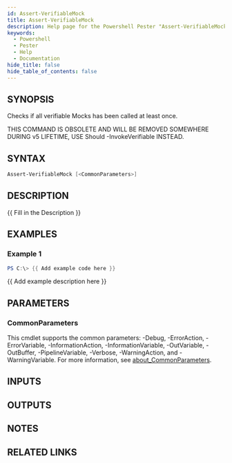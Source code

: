```yaml
---
id: Assert-VerifiableMock
title: Assert-VerifiableMock
description: Help page for the Powershell Pester "Assert-VerifiableMock" command
keywords:
  - Powershell
  - Pester
  - Help
  - Documentation
hide_title: false
hide_table_of_contents: false
---
```


## SYNOPSIS

Checks if all verifiable Mocks has been called at least once.

THIS COMMAND IS OBSOLETE AND WILL BE REMOVED SOMEWHERE DURING v5 LIFETIME,
USE Should -InvokeVerifiable INSTEAD.

## SYNTAX

```powershell
Assert-VerifiableMock [<CommonParameters>]
```

## DESCRIPTION

{{ Fill in the Description }}

## EXAMPLES

### Example 1

```powershell
PS C:\> {{ Add example code here }}
```

{{ Add example description here }}

## PARAMETERS

### CommonParameters

This cmdlet supports the common parameters: -Debug, -ErrorAction, -ErrorVariable, -InformationAction, -InformationVariable, -OutVariable, -OutBuffer, -PipelineVariable, -Verbose, -WarningAction, and -WarningVariable. For more information, see [about_CommonParameters](http://go.microsoft.com/fwlink/?LinkID=113216).

## INPUTS

## OUTPUTS

## NOTES

## RELATED LINKS
